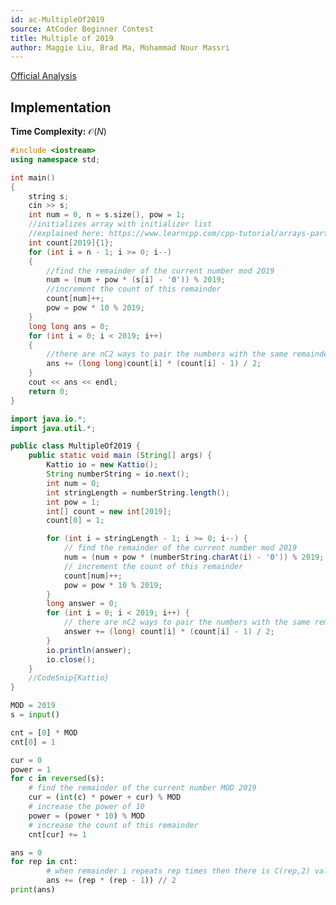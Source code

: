 ```yaml
---
id: ac-MultipleOf2019
source: AtCoder Beginner Contest
title: Multiple of 2019
author: Maggie Liu, Brad Ma, Mohammad Nour Massri
---
```


[Official Analysis](https://img.atcoder.jp/abc164/editorial.pdf#page=10)

## Implementation

**Time Complexity:** $\mathcal{O}(N)$

<LanguageSection>

<CPPSection>

```cpp
#include <iostream>
using namespace std;

int main()
{
	string s;
	cin >> s;
	int num = 0, n = s.size(), pow = 1;
	//initializes array with initializer list
	//explained here: https://www.learncpp.com/cpp-tutorial/arrays-part-ii/
	int count[2019]{1};
	for (int i = n - 1; i >= 0; i--)
	{
		//find the remainder of the current number mod 2019
		num = (num + pow * (s[i] - '0')) % 2019;
		//increment the count of this remainder
		count[num]++;
		pow = pow * 10 % 2019;
	}
	long long ans = 0;
	for (int i = 0; i < 2019; i++)
	{
		//there are nC2 ways to pair the numbers with the same remainder
		ans += (long long)count[i] * (count[i] - 1) / 2;
	}
	cout << ans << endl;
	return 0;
}
```

</CPPSection>
	
<JavaSection>
	
```java
import java.io.*;
import java.util.*;

public class MultipleOf2019 {
	public static void main (String[] args) {
		Kattio io = new Kattio();
		String numberString = io.next();
		int num = 0;
		int stringLength = numberString.length();
		int pow = 1;
		int[] count = new int[2019];
		count[0] = 1;

		for (int i = stringLength - 1; i >= 0; i--) {
			// find the remainder of the current number mod 2019
			num = (num + pow * (numberString.charAt(i) - '0')) % 2019;
			// increment the count of this remainder
			count[num]++;
			pow = pow * 10 % 2019;
		}
		long answer = 0;
		for (int i = 0; i < 2019; i++) {
			// there are nC2 ways to pair the numbers with the same remainder
			answer += (long) count[i] * (count[i] - 1) / 2;
		}
		io.println(answer);
		io.close();
	}
	//CodeSnip{Kattio}
}
```
					 
</JavaSection>
<PySection>

```py
MOD = 2019
s = input()

cnt = [0] * MOD
cnt[0] = 1

cur = 0
power = 1
for c in reversed(s):
	# find the remainder of the current number MOD 2019
	cur = (int(c) * power + cur) % MOD
	# increase the power of 10
	power = (power * 10) % MOD
	# increase the count of this remainder
	cnt[cur] += 1

ans = 0
for rep in cnt:
	    # when remainder i repeats rep times then there is C(rep,2) valid pairs
	    ans += (rep * (rep - 1)) // 2
print(ans)
```
</PySection>
</LanguageSection>
